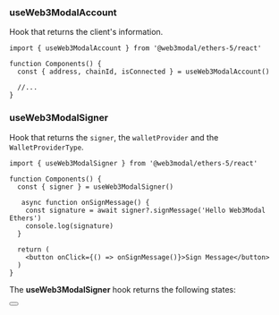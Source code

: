 

### useWeb3ModalAccount

Hook that returns the client's information.

```tsx
import { useWeb3ModalAccount } from '@web3modal/ethers-5/react'

function Components() {
  const { address, chainId, isConnected } = useWeb3ModalAccount()
  
  //...
}
```

### useWeb3ModalSigner

Hook that returns the `signer`, the `walletProvider` and the `WalletProviderType`.

```tsx
import { useWeb3ModalSigner } from '@web3modal/ethers-5/react'

function Components() {
  const { signer } = useWeb3ModalSigner()

   async function onSignMessage() {
    const signature = await signer?.signMessage('Hello Web3Modal Ethers')
    console.log(signature)
  }
  
  return (
    <button onClick={() => onSignMessage()}>Sign Message</button>
  )
}
```

The **useWeb3ModalSigner** hook returns the following states:

<Table
  headers={['State', 'Description', 'Type']}
  data={[
    {
      variable: { code: 'signer' },
      description: 'The Signer object of the connected wallet.',
      type: { code: 'ethers.providers.JsonRpcSigner' }
    },
    {
      variable: { code: 'walletProvider' },
      description: 'A wallet provider instance, created with the ethers Web3Provider class.',
      type: { code: 'ethers.providers.Web3Provider' }
    },
    {
      variable: { code: 'WalletProviderType' },
      description: 'The wallet or protocol which the walletProvider was obtained from.',
      type: { code: "'walletConnect' | 'injected' | 'coinbaseWallet' | 'eip6963'" }
    }
  ]}
/>

<Button name="Learn More About Ethers" url="https://docs.ethers.org/v5/getting-started/#getting-started--contracts" />